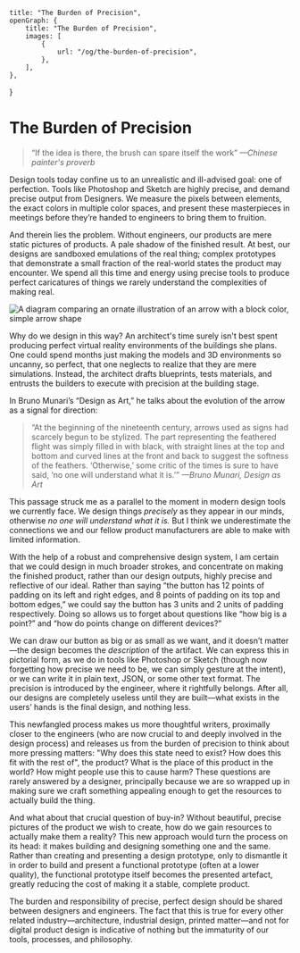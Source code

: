     title: "The Burden of Precision",
    openGraph: {
        title: "The Burden of Precision",
        images: [
            {
                url: "/og/the-burden-of-precision",
            },
        ],
    },
}

# The Burden of Precision

> “If the idea is there, the brush can spare itself the work” _—Chinese
> painter's proverb_

Design tools today confine us to an unrealistic and ill-advised goal: one of
perfection. Tools like Photoshop and Sketch are highly precise, and demand
precise output from Designers. We measure the pixels between elements, the exact
colors in multiple color spaces, and present these masterpieces in meetings
before they’re handed to engineers to bring them to fruition.

And therein lies the problem. Without engineers, our products are mere static
pictures of products. A pale shadow of the finished result. At best, our designs
are sandboxed emulations of the real thing; complex prototypes that demonstrate
a small fraction of the real-world states the product may encounter. We spend
all this time and energy using precise tools to produce perfect caricatures of
things we rarely understand the complexities of making real.

<Image
    alt="A diagram comparing an ornate illustration of an arrow with a block color, simple arrow shape"
    height={560}
    src="/uploads/2017/11/Simplicity.png"
    width={1296}
/>

Why do we design in this way? An architect's time surely isn't best spent
producing perfect virtual reality environments of the buildings she plans. One
could spend months just making the models and 3D environments so uncanny, so
perfect, that one neglects to realize that they are mere simulations. Instead,
the architect drafts blueprints, tests materials, and entrusts the builders to
execute with precision at the building stage.

In Bruno Munari’s “Design as Art,” he talks about the evolution of the arrow as
a signal for direction:

> “At the beginning of the nineteenth century, arrows used as signs had scarcely
> begun to be stylized. The part representing the feathered flight was simply
> filled in with black, with straight lines at the top and bottom and curved
> lines at the front and back to suggest the softness of the feathers.
> ‘Otherwise,’ some critic of the times is sure to have said, ‘no one will
> understand what it is.’” _—Bruno Munari, Design as Art_

This passage struck me as a parallel to the moment in modern design tools we
currently face. We design things _precisely_ as they appear in our minds,
otherwise _no one will understand what it is._ But I think we underestimate the
connections we and our fellow product manufacturers are able to make with
limited information.

With the help of a robust and comprehensive design system, I am certain that we
could design in much broader strokes, and concentrate on making the finished
product, rather than our design outputs, highly precise and reflective of our
ideal. Rather than saying “the button has 12 points of padding on its left and
right edges, and 8 points of padding on its top and bottom edges,” we could say
the button has 3 units and 2 units of padding respectively. Doing so allows us
to forget about questions like “how big is a point?” and “how do points change
on different devices?”

We can draw our button as big or as small as we want, and it doesn’t matter—the
design becomes the _description_ of the artifact. We can express this in
pictorial form, as we do in tools like Photoshop or Sketch (though now
forgetting how precise we need to be, we can simply gesture at the intent), or
we can write it in plain text, JSON, or some other text format. The precision is
introduced by the engineer, where it rightfully belongs. After all, our designs
are completely useless until they are built—what exists in the users’ hands is
the final design, and nothing less.

This newfangled process makes us more thoughtful writers, proximally closer to
the engineers (who are now crucial to and deeply involved in the design process)
and releases us from the burden of precision to think about more pressing
matters: "Why does this state need to exist? How does this fit with the rest
of", the product? What is the place of this product in the world? How might
people use this to cause harm? These questions are rarely answered by a
designer, principally because we are so wrapped up in making sure we craft
something appealing enough to get the resources to actually build the thing.

And what about that crucial question of buy-in? Without beautiful, precise
pictures of the product we wish to create, how do we gain resources to actually
make them a reality? This new approach would turn the process on its head: it
makes building and designing something one and the same. Rather than creating
and presenting a design prototype, only to dismantle it in order to build and
present a functional prototype (often at a lower quality), the functional
prototype itself becomes the presented artefact, greatly reducing the cost of
making it a stable, complete product.

The burden and responsibility of precise, perfect design should be shared
between designers and engineers. The fact that this is true for every other
related industry—architecture, industrial design, printed matter—and not for
digital product design is indicative of nothing but the immaturity of our tools,
processes, and philosophy.

